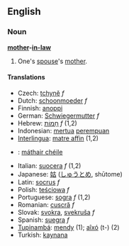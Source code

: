 ==English==
===Noun===
'''[[mother]]-[[in-law]]'''

# One's [[spouse]]'s [[mother]].

====Translations====
*Czech: [[tchyně]] ''f''
*Dutch: [[schoonmoeder]] ''f''
*Finnish: [[anoppi]]
*German: [[Schwiegermutter]] ''f''
*Hebrew: [[חמות|חָמוֹת]] ''f'' (1,2)
*Indonesian: [[mertua]] [[perempuan]]
*[[Interlingua]]: [[matre affin]] (1,2)
*{{ga}}: [[máthair chéile]]
*Italian: [[suocera]] ''f'' (1,2)
*Japanese: [[姑]] ([[しゅうとめ]], shūtome)
*Latin: [[socrus]] ''f''
*Polish: [[teściowa]] ''f''
*Portuguese: [[sogra]] ''f'' (1,2)
*Romanian: [[cuscră]] ''f''
*Slovak: [[svokra]], [[svekruša]] ''f''
*Spanish: [[suegra]] ''f''
*[[Tupinambá]]: [[mendy]] (1); [[aîxó]] (t-) (2)
*Turkish: [[kaynana]]